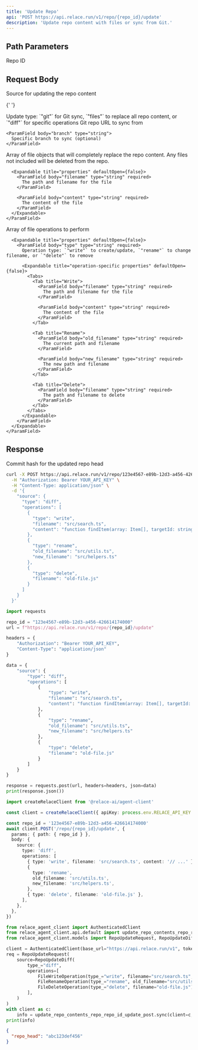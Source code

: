 ```yaml
---
title: 'Update Repo'
api: 'POST https://api.relace.run/v1/repo/{repo_id}/update'
description: 'Update repo content with files or sync from Git.'
---
```


## Path Parameters

<ParamField path="repo_id" type="string" required>
  Repo ID
</ParamField>

## Request Body

<ParamField body="source" type="object" required>
  Source for updating the repo content

  <Expandable title="properties" defaultOpen={false}>

{' '}

<ParamField body="type" type="string" required>
  Update type: `"git"` for Git sync, `"files"` to replace all repo content, or
  `"diff"` for specific operations
</ParamField>

<Tabs>
  <Tab title="Git">
    <ParamField body="url" type="string" required>
      Git repo URL to sync from
    </ParamField>

    <ParamField body="branch" type="string">
      Specific branch to sync (optional)
    </ParamField>
  </Tab>

  <Tab title="Files">
    <ParamField body="files" type="array" required>
        Array of file objects that will completely replace the repo content. Any files not included will be deleted from the repo.
        
      <Expandable title="properties" defaultOpen={false}>
        <ParamField body="filename" type="string" required>
          The path and filename for the file
        </ParamField>

        <ParamField body="content" type="string" required>
          The content of the file
        </ParamField>
      </Expandable>
    </ParamField>
  </Tab>

  <Tab title="Diff">
    <ParamField body="operations" type="array" required>
      Array of file operations to perform
        
      <Expandable title="properties" defaultOpen={false}>
        <ParamField body="type" type="string" required>
          Operation type: `"write"` to create/update, `"rename"` to change filename, or `"delete"` to remove
          
          <Expandable title="operation-specific properties" defaultOpen={false}>
            <Tabs>
              <Tab title="Write">
                <ParamField body="filename" type="string" required>
                  The path and filename for the file
                </ParamField>

                <ParamField body="content" type="string" required>
                  The content of the file
                </ParamField>
              </Tab>

              <Tab title="Rename">
                <ParamField body="old_filename" type="string" required>
                  The current path and filename
                </ParamField>

                <ParamField body="new_filename" type="string" required>
                  The new path and filename
                </ParamField>
              </Tab>

              <Tab title="Delete">
                <ParamField body="filename" type="string" required>
                  The path and filename to delete
                </ParamField>
              </Tab>
            </Tabs>
          </Expandable>
        </ParamField>
      </Expandable>
    </ParamField>
  </Tab>
</Tabs>

  </Expandable>
</ParamField>

## Response

<ResponseField name="repo_head" type="string">
  Commit hash for the updated repo head
</ResponseField>

<RequestExample>

```bash cURL
curl -X POST https://api.relace.run/v1/repo/123e4567-e89b-12d3-a456-426614174000/update \
  -H "Authorization: Bearer YOUR_API_KEY" \
  -H "Content-Type: application/json" \
  -d '{
    "source": {
      "type": "diff",
      "operations": [
        {
          "type": "write",
          "filename": "src/search.ts",
          "content": "function findItem(array: Item[], targetId: string): Item | undefined {\n  for (let i = 0; i < array.length; i++) {\n    const item = array[i];\n    if (item.id === targetId) {\n      return item;\n    }\n  }\n  return undefined;\n}"
        },
        {
          "type": "rename",
          "old_filename": "src/utils.ts",
          "new_filename": "src/helpers.ts"
        },
        {
          "type": "delete",
          "filename": "old-file.js"
        }
      ]
    }
  }'
```

```python Python
import requests

repo_id = "123e4567-e89b-12d3-a456-426614174000"
url = f"https://api.relace.run/v1/repo/{repo_id}/update"

headers = {
    "Authorization": "Bearer YOUR_API_KEY",
    "Content-Type": "application/json"
}

data = {
    "source": {
        "type": "diff",
        "operations": [
            {
                "type": "write",
                "filename": "src/search.ts",
                "content": "function findItem(array: Item[], targetId: string): Item | undefined {\n  for (let i = 0; i < array.length; i++) {\n    const item = array[i];\n    if (item.id === targetId) {\n      return item;\n    }\n  }\n  return undefined;\n}"
            },
            {
                "type": "rename",
                "old_filename": "src/utils.ts",
                "new_filename": "src/helpers.ts"
            },
            {
                "type": "delete",
                "filename": "old-file.js"
            }
        ]
    }
}

response = requests.post(url, headers=headers, json=data)
print(response.json())
```

```ts TypeScript SDK
import createRelaceClient from '@relace-ai/agent-client'

const client = createRelaceClient({ apiKey: process.env.RELACE_API_KEY! })

const repo_id = '123e4567-e89b-12d3-a456-426614174000'
await client.POST('/repo/{repo_id}/update', {
  params: { path: { repo_id } },
  body: {
    source: {
      type: 'diff',
      operations: [
        { type: 'write', filename: 'src/search.ts', content: '// ...' },
        {
          type: 'rename',
          old_filename: 'src/utils.ts',
          new_filename: 'src/helpers.ts',
        },
        { type: 'delete', filename: 'old-file.js' },
      ],
    },
  },
})
```

```python Python SDK
from relace_agent_client import AuthenticatedClient
from relace_agent_client.api.default import update_repo_contents_repo_repo_id_update_post
from relace_agent_client.models import RepoUpdateRequest, RepoUpdateDiff, FileWriteOperation, FileRenameOperation, FileDeleteOperation

client = AuthenticatedClient(base_url="https://api.relace.run/v1", token="YOUR_API_KEY")
req = RepoUpdateRequest(
    source=RepoUpdateDiff(
        type_="diff",
        operations=[
            FileWriteOperation(type_="write", filename="src/search.ts", content="// ..."),
            FileRenameOperation(type_="rename", old_filename="src/utils.ts", new_filename="src/helpers.ts"),
            FileDeleteOperation(type_="delete", filename="old-file.js"),
        ],
    )
)
with client as c:
    info = update_repo_contents_repo_repo_id_update_post.sync(client=c, repo_id="123e4567-e89b-12d3-a456-426614174000", body=req)
print(info)
```

</RequestExample>

<ResponseExample>

```json Response
{
  "repo_head": "abc123def456"
}
```

</ResponseExample>
